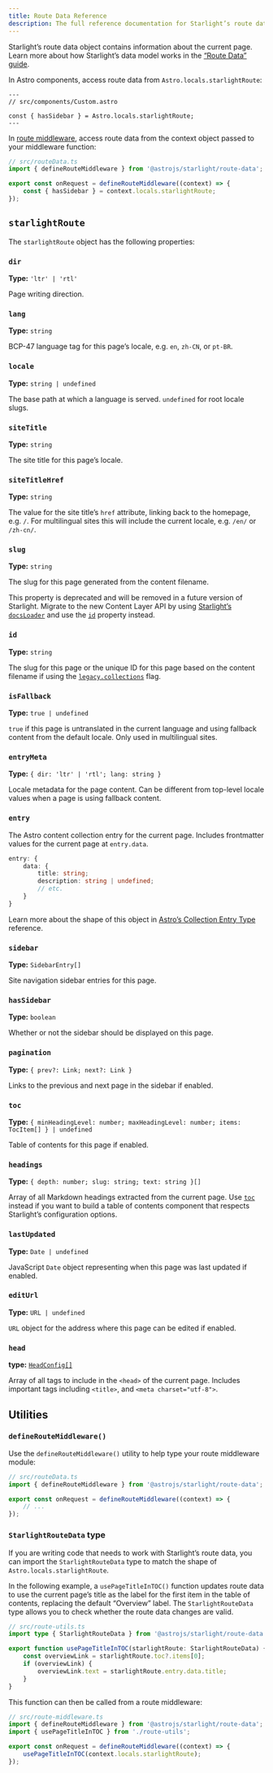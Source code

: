 ```yaml
---
title: Route Data Reference
description: The full reference documentation for Starlight’s route data object.
---
```


Starlight’s route data object contains information about the current page.
Learn more about how Starlight’s data model works in the [“Route Data” guide](/guides/route-data/).

In Astro components, access route data from `Astro.locals.starlightRoute`:

```astro {4}
---
// src/components/Custom.astro

const { hasSidebar } = Astro.locals.starlightRoute;
---
```

In [route middleware](/guides/route-data/#customizing-route-data), access route data from the context object passed to your middleware function:

```ts {5}
// src/routeData.ts
import { defineRouteMiddleware } from '@astrojs/starlight/route-data';

export const onRequest = defineRouteMiddleware((context) => {
	const { hasSidebar } = context.locals.starlightRoute;
});
```

## `starlightRoute`

The `starlightRoute` object has the following properties:

### `dir`

**Type:** `'ltr' | 'rtl'`

Page writing direction.

### `lang`

**Type:** `string`

BCP-47 language tag for this page’s locale, e.g. `en`, `zh-CN`, or `pt-BR`.

### `locale`

**Type:** `string | undefined`

The base path at which a language is served. `undefined` for root locale slugs.

### `siteTitle`

**Type:** `string`

The site title for this page’s locale.

### `siteTitleHref`

**Type:** `string`

The value for the site title’s `href` attribute, linking back to the homepage, e.g. `/`.
For multilingual sites this will include the current locale, e.g. `/en/` or `/zh-cn/`.

### `slug`

**Type:** `string`

The slug for this page generated from the content filename.

This property is deprecated and will be removed in a future version of Starlight.
Migrate to the new Content Layer API by using [Starlight’s `docsLoader`](/manual-setup/#configure-content-collections) and use the [`id`](#id) property instead.

### `id`

**Type:** `string`

The slug for this page or the unique ID for this page based on the content filename if using the [`legacy.collections`](https://docs.astro.build/en/reference/legacy-flags/#collections) flag.

### `isFallback`

**Type:** `true | undefined`

`true` if this page is untranslated in the current language and using fallback content from the default locale.
Only used in multilingual sites.

### `entryMeta`

**Type:** `{ dir: 'ltr' | 'rtl'; lang: string }`

Locale metadata for the page content. Can be different from top-level locale values when a page is using fallback content.

### `entry`

The Astro content collection entry for the current page.
Includes frontmatter values for the current page at `entry.data`.

```ts
entry: {
	data: {
		title: string;
		description: string | undefined;
		// etc.
	}
}
```

Learn more about the shape of this object in [Astro’s Collection Entry Type](https://docs.astro.build/en/reference/modules/astro-content/#collectionentry) reference.

### `sidebar`

**Type:** `SidebarEntry[]`

Site navigation sidebar entries for this page.

### `hasSidebar`

**Type:** `boolean`

Whether or not the sidebar should be displayed on this page.

### `pagination`

**Type:** `{ prev?: Link; next?: Link }`

Links to the previous and next page in the sidebar if enabled.

### `toc`

**Type:** `{ minHeadingLevel: number; maxHeadingLevel: number; items: TocItem[] } | undefined`

Table of contents for this page if enabled.

### `headings`

**Type:** `{ depth: number; slug: string; text: string }[]`

Array of all Markdown headings extracted from the current page.
Use [`toc`](#toc) instead if you want to build a table of contents component that respects Starlight’s configuration options.

### `lastUpdated`

**Type:** `Date | undefined`

JavaScript `Date` object representing when this page was last updated if enabled.

### `editUrl`

**Type:** `URL | undefined`

`URL` object for the address where this page can be edited if enabled.

### `head`

**type:** [`HeadConfig[]`](/reference/configuration/#headconfig)

Array of all tags to include in the `<head>` of the current page.
Includes important tags including `<title>`, and `<meta charset="utf-8">`.

## Utilities

### `defineRouteMiddleware()`

Use the `defineRouteMiddleware()` utility to help type your route middleware module:

```ts "defineRouteMiddleware"
// src/routeData.ts
import { defineRouteMiddleware } from '@astrojs/starlight/route-data';

export const onRequest = defineRouteMiddleware((context) => {
	// ...
});
```

### `StarlightRouteData` type

If you are writing code that needs to work with Starlight’s route data, you can import the `StarlightRouteData` type to match the shape of `Astro.locals.starlightRoute`.

In the following example, a `usePageTitleInTOC()` function updates route data to use the current page’s title as the label for the first item in the table of contents, replacing the default “Overview” label.
The `StarlightRouteData` type allows you to check whether the route data changes are valid.

```ts "StarlightRouteData"
// src/route-utils.ts
import type { StarlightRouteData } from '@astrojs/starlight/route-data';

export function usePageTitleInTOC(starlightRoute: StarlightRouteData) {
	const overviewLink = starlightRoute.toc?.items[0];
	if (overviewLink) {
		overviewLink.text = starlightRoute.entry.data.title;
	}
}
```

This function can then be called from a route middleware:

```ts {3,6}
// src/route-middleware.ts
import { defineRouteMiddleware } from '@astrojs/starlight/route-data';
import { usePageTitleInTOC } from './route-utils';

export const onRequest = defineRouteMiddleware((context) => {
	usePageTitleInTOC(context.locals.starlightRoute);
});
```
